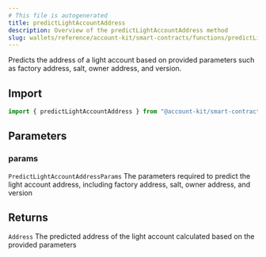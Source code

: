 ```yaml
---
# This file is autogenerated
title: predictLightAccountAddress
description: Overview of the predictLightAccountAddress method
slug: wallets/reference/account-kit/smart-contracts/functions/predictLightAccountAddress
---
```


Predicts the address of a light account based on provided parameters such as factory address, salt, owner address, and version.

## Import

```ts
import { predictLightAccountAddress } from "@account-kit/smart-contracts";
```

## Parameters

### params

`PredictLightAccountAddressParams`
The parameters required to predict the light account address, including factory address, salt, owner address, and version

## Returns

`Address`
The predicted address of the light account calculated based on the provided parameters
